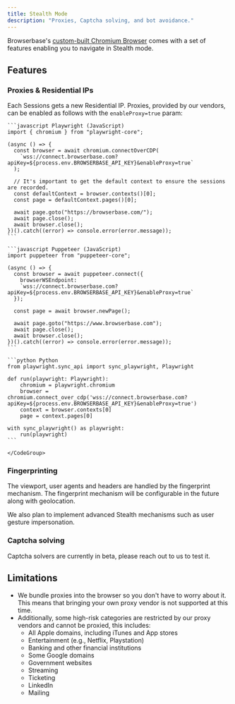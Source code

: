 ```yaml
---
title: Stealth Mode
description: "Proxies, Captcha solving, and bot avoidance."
---
```


Browserbase's [custom-built Chromium Browser](/features/browsers.mdx) comes with a set of features enabling you to navigate in Stealth mode.

## Features

### Proxies & Residential IPs

Each Sessions gets a new Residential IP. Proxies, provided by our vendors, can be enabled as follows with the `enableProxy=true` param:

<CodeGroup>

    ```javascript Playwright (JavaScript)
    import { chromium } from "playwright-core";

    (async () => {
      const browser = await chromium.connectOverCDP(
        `wss://connect.browserbase.com?apiKey=${process.env.BROWSERBASE_API_KEY}&enableProxy=true`
      );

      // It's important to get the default context to ensure the sessions are recorded.
      const defaultContext = browser.contexts()[0];
      const page = defaultContext.pages()[0];

      await page.goto("https://browserbase.com/");
      await page.close();
      await browser.close();
    })().catch((error) => console.error(error.message));
    ```

    ```javascript Puppeteer (JavaScript)
    import puppeteer from "puppeteer-core";

    (async () => {
      const browser = await puppeteer.connect({
        browserWSEndpoint:
        `wss://connect.browserbase.com?apiKey=${process.env.BROWSERBASE_API_KEY}&enableProxy=true`
      });

      const page = await browser.newPage();

      await page.goto("https://www.browserbase.com");
      await page.close();
      await browser.close();
    })().catch((error) => console.error(error.message));
    ```

    ```python Python
    from playwright.sync_api import sync_playwright, Playwright

    def run(playwright: Playwright):
        chromium = playwright.chromium
        browser = chromium.connect_over_cdp('wss://connect.browserbase.com?apiKey=${process.env.BROWSERBASE_API_KEY}&enableProxy=true')
        context = browser.contexts[0]
        page = context.pages[0]
        
    with sync_playwright() as playwright:
        run(playwright)
    ```

    </CodeGroup>


### Fingerprinting

The viewport, user agents and headers are handled by the fingerprint mechanism.
The fingerprint mechanism will be configurable in the future along with geolocation.

We also plan to implement advanced Stealth mechanisms such as user gesture impersonation.

### Captcha solving

Captcha solvers are currently in beta, please reach out to us to test it.

## Limitations
- We bundle proxies into the browser so you don't have to worry about it. This
  means that bringing your own proxy vendor is not supported at this time.
- Additionally, some high-risk categories are restricted by our proxy vendors
  and cannot be proxied, this includes:
  - All Apple domains, including iTunes and App stores
  - Entertainment (e.g., Netflix, Playstation)
  - Banking and other financial institutions
  - Some Google domains
  - Government websites
  - Streaming
  - Ticketing
  - LinkedIn
  - Mailing
